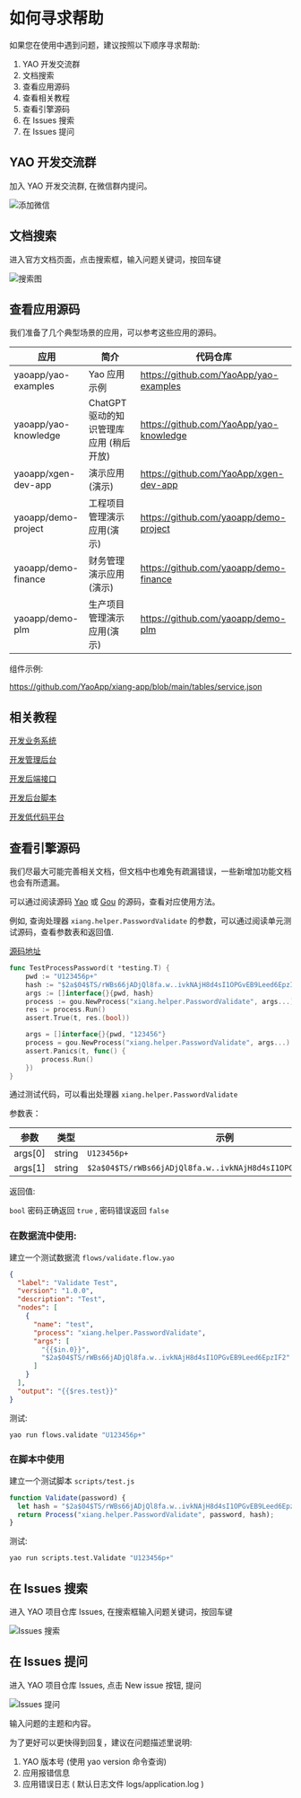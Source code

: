 # 如何寻求帮助

如果您在使用中遇到问题，建议按照以下顺序寻求帮助:

1. YAO 开发交流群
2. 文档搜索
3. 查看应用源码
4. 查看相关教程
5. 查看引擎源码
6. 在 Issues 搜索
7. 在 Issues 提问

## YAO 开发交流群

加入 YAO 开发交流群, 在微信群内提问。


![添加微信](https://release-bj-1252011659.cos.ap-beijing.myqcloud.com/docs/v0.10.3/files/%E5%AF%BB%E6%B1%82%E5%B8%AE%E5%8A%A9.jpg)

## 文档搜索

进入官方文档页面，点击搜索框，输入问题关键词，按回车键

![搜索图](https://release-sv-1252011659.cos.na-siliconvalley.myqcloud.com/docs/%E5%9F%BA%E7%A1%80/search.png)

## 查看应用源码

我们准备了几个典型场景的应用，可以参考这些应用的源码。

| 应用                 | 简介                                    | 代码仓库                                |
| -------------------- | --------------------------------------- | --------------------------------------- |
| yaoapp/yao-examples  | Yao 应用示例                            | https://github.com/YaoApp/yao-examples  |
| yaoapp/yao-knowledge | ChatGPT 驱动的知识管理库应用 (稍后开放) | https://github.com/YaoApp/yao-knowledge |
| yaoapp/xgen-dev-app  | 演示应用 (演示)                         | https://github.com/YaoApp/xgen-dev-app  |
| yaoapp/demo-project  | 工程项目管理演示应用(演示)              | https://github.com/yaoapp/demo-project  |
| yaoapp/demo-finance  | 财务管理演示应用(演示)                  | https://github.com/yaoapp/demo-finance  |
| yaoapp/demo-plm      | 生产项目管理演示应用(演示)              | https://github.com/yaoapp/demo-plm      |

组件示例:

https://github.com/YaoApp/xiang-app/blob/main/tables/service.json

## 相关教程

[开发业务系统](../教程/%E5%BC%80%E5%8F%91%E4%B8%9A%E5%8A%A1%E7%B3%BB%E7%BB%9F.mdx)

[开发管理后台](../教程/%E5%BC%80%E5%8F%91%E7%AE%A1%E7%90%86%E5%90%8E%E5%8F%B0.mdx)

[开发后端接口](../教程/%E5%BC%80%E5%8F%91%E5%90%8E%E7%AB%AF%E6%8E%A5%E5%8F%A3.mdx)

[开发后台脚本](../教程/%E5%BC%80%E5%8F%91%E5%90%8E%E5%8F%B0%E8%84%9A%E6%9C%AC.mdx)

[开发低代码平台](../教程/%E5%BC%80%E5%8F%91%E4%BD%8E%E4%BB%A3%E7%A0%81%E5%B9%B3%E5%8F%B0.mdx)

## 查看引擎源码

我们尽最大可能完善相关文档，但文档中也难免有疏漏错误，一些新增加功能文档也会有所遗漏。

可以通过阅读源码 [Yao](https://github.com/YaoApp/yao) 或 [Gou](https://github.com/YaoApp/gou) 的源码，查看对应使用方法。

例如, 查询处理器 `xiang.helper.PasswordValidate` 的参数，可以通过阅读单元测试源码，查看参数表和返回值.

[源码地址](https://github.com/YaoApp/yao/blob/main/helper/password_test.go)

```go
func TestProcessPassword(t *testing.T) {
	pwd := "U123456p+"
	hash := "$2a$04$TS/rWBs66jADjQl8fa.w..ivkNAjH8d4sI1OPGvEB9Leed6EpzIF2"
	args := []interface{}{pwd, hash}
	process := gou.NewProcess("xiang.helper.PasswordValidate", args...)
	res := process.Run()
	assert.True(t, res.(bool))

	args = []interface{}{pwd, "123456"}
	process = gou.NewProcess("xiang.helper.PasswordValidate", args...)
	assert.Panics(t, func() {
		process.Run()
	})
}
```

通过测试代码，可以看出处理器 `xiang.helper.PasswordValidate`

参数表：

| 参数    | 类型   | 示例                                                           |
| ------- | ------ | -------------------------------------------------------------- |
| args[0] | string | `U123456p+`                                                    |
| args[1] | string | `$2a$04$TS/rWBs66jADjQl8fa.w..ivkNAjH8d4sI1OPGvEB9Leed6EpzIF2` |

返回值:

`bool` 密码正确返回 `true` , 密码错误返回 `false`

### 在数据流中使用:

建立一个测试数据流 `flows/validate.flow.yao`

```json
{
  "label": "Validate Test",
  "version": "1.0.0",
  "description": "Test",
  "nodes": [
    {
      "name": "test",
      "process": "xiang.helper.PasswordValidate",
      "args": [
        "{{$in.0}}",
        "$2a$04$TS/rWBs66jADjQl8fa.w..ivkNAjH8d4sI1OPGvEB9Leed6EpzIF2"
      ]
    }
  ],
  "output": "{{$res.test}}"
}
```

测试:

```bash
yao run flows.validate "U123456p+"
```

### 在脚本中使用

建立一个测试脚本 `scripts/test.js`

```javascript
function Validate(password) {
  let hash = "$2a$04$TS/rWBs66jADjQl8fa.w..ivkNAjH8d4sI1OPGvEB9Leed6EpzIF2";
  return Process("xiang.helper.PasswordValidate", password, hash);
}
```

测试:

```bash
yao run scripts.test.Validate "U123456p+"
```

## 在 Issues 搜索

进入 YAO 项目仓库 Issues, 在搜索框输入问题关键词，按回车键

![Issues 搜索](https://release-sv-1252011659.cos.na-siliconvalley.myqcloud.com/docs/%E5%9F%BA%E7%A1%80/Issues-search.png)

## 在 Issues 提问

进入 YAO 项目仓库 Issues, 点击 New issue 按钮, 提问

![Issues 提问](https://release-sv-1252011659.cos.na-siliconvalley.myqcloud.com/docs/%E5%9F%BA%E7%A1%80/Issues-new.png)

输入问题的主题和内容。

为了更好可以更快得到回复，建议在问题描述里说明:

1. YAO 版本号 (使用 yao version 命令查询)
2. 应用报错信息
3. 应用错误日志 ( 默认日志文件 logs/application.log )

<Div style={{ display: "flex", justifyContent: "space-between" }}>
  <Link type="prev" title="YAO编程基础" link="基础/YAO编程基础"></Link>
  <Link type="next" title="YAO命令" link="基础/YAO命令"></Link>
</Div>
